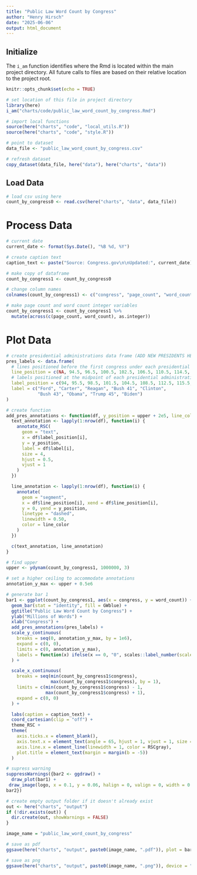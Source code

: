 ```yaml
---
title: "Public Law Word Count by Congress"
author: "Henry Hirsch"
date: "2025-06-06"
output: html_document
---
```


## Initialize

The `i_am` function identifies where the Rmd is located within the main project directory. All future calls to files are based on their relative location to the project root.

```r
knitr::opts_chunk$set(echo = TRUE)

# set location of this file in project directory
library(here)
i_am("charts/code/public_law_word_count_by_congress.Rmd")

# import local functions
source(here("charts", "code", "local_utils.R"))
source(here("charts", "code", "style.R"))

# point to dataset
data_file <- "public_law_word_count_by_congress.csv"

# refresh dataset
copy_dataset(data_file, here("data"), here("charts", "data"))
```

## Load Data

```r
# load csv using here
count_by_congress0 <- read.csv(here("charts", "data", data_file))
```

# Process Data

```r
# current date
current_date <- format(Sys.Date(), "%B %d, %Y")

# create caption text
caption_text <- paste("Source: Congress.gov\n\nUpdated:", current_date)

# make copy of dataframe
count_by_congress1 <- count_by_congress0

# change column names
colnames(count_by_congress1) <- c("congress", "page_count", "word_count", "public_law_count")

# make page count and word count integer variables
count_by_congress1 <- count_by_congress1 %>%
  mutate(across(c(page_count, word_count), as.integer))
```


# Plot Data

```r
# create presidential administrations data frame (ADD NEW PRESIDENTS HERE)
pres_labels <- data.frame(
  # lines positioned before the first congress under each presidential administration
  line_position = c(NA, 94.5, 96.5, 100.5, 102.5, 106.5, 110.5, 114.5, 116.5), # NA for Ford because his administration begins prior to the 94th Congress  
  # labels positioned at the midpoint of each presidential administration
  label_position = c(94, 95.5, 98.5, 101.5, 104.5, 108.5, 112.5, 115.5, 117.5),
  label = c("Ford", "Carter", "Reagan", "Bush 41", "Clinton", 
            "Bush 43", "Obama", "Trump 45", "Biden")
)

# create function
add_pres_annotations <- function(df, y_position = upper + 2e5, line_color = RSCdarkgray) {
  text_annotation <- lapply(1:nrow(df), function(i) {
    annotate_RSC(
      geom = "text",
      x = df$label_position[i],
      y = y_position,
      label = df$label[i],
      size = 4,
      hjust = 0.5,
      vjust = 1
    )
  })

  line_annotation <- lapply(1:nrow(df), function(i) {
    annotate(
      geom = "segment",
      x = df$line_position[i], xend = df$line_position[i],
      y = 0, yend = y_position,
      linetype = "dashed",
      linewidth = 0.50,
      color = line_color
    )
  })

  c(text_annotation, line_annotation)
}
```


```r
# find upper
upper <- ydynam(count_by_congress1, 1000000, 3)

# set a higher ceiling to accommodate annotations
annotation_y_max <- upper + 0.5e6

# generate bar 1
bar1 <- ggplot(count_by_congress1, aes(x = congress, y = word_count)) +
  geom_bar(stat = "identity", fill = GWblue) +
  ggtitle("Public Law Word Count by Congress") +
  ylab("Millions of Words") +
  xlab("Congress") +
  add_pres_annotations(pres_labels) +
  scale_y_continuous(
    breaks = seq(0, annotation_y_max, by = 1e6),
    expand = c(0, 0),
    limits = c(0, annotation_y_max),
    labels = function(x) ifelse(x == 0, "0", scales::label_number(scale = 1e-6)(x))
  ) +

  scale_x_continuous(
    breaks = seq(min(count_by_congress1$congress),
                 max(count_by_congress1$congress), by = 1),
    limits = c(min(count_by_congress1$congress) - 1,
               max(count_by_congress1$congress) + 1),
    expand = c(0, 0)
  ) +

  labs(caption = caption_text) +
  coord_cartesian(clip = "off") +
  theme_RSC +
  theme(
    axis.ticks.x = element_blank(),
    axis.text.x = element_text(angle = 65, hjust = 1, vjust = 1, size = 12),
    axis.line.x = element_line(linewidth = 1, color = RSCgray),
    plot.title = element_text(margin = margin(b = -5))
  )

# supress warning
suppressWarnings({bar2 <- ggdraw() +
  draw_plot(bar1) +
 draw_image(logo, x = 0.1, y = 0.06, halign = 0, valign = 0, width = 0.2)
bar2})

```

```r
# create empty output folder if it doesn't already exist
out <- here("charts", "output")
if (!dir.exists(out)) {
  dir.create(out, showWarnings = FALSE)
}

image_name = "public_law_word_count_by_congress"

# save as pdf
ggsave(here("charts", "output", paste0(image_name, ".pdf")), plot = bar2, width = 12, height = 9, dpi = 300)

# save as png
ggsave(here("charts", "output", paste0(image_name, ".png")), device = "png", plot = bar2, width = 1200, height = 900, units = "px", dpi = 96, bg = "white")

```

